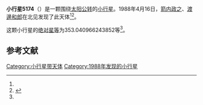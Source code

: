 {{Infobox planet
| bgcolour = #FFFFC0
| name = 5174 Okugi
| symbol = 
| image = 
| caption = 
| discovery = yes
| discovery_ref = 
| discoverer = [[箭内政之|箭内政之]]、[[渡邊和郎|渡邊和郎]]
| discovery_site = [[北见|北见]] 
| discovered = 1988年4月16日
| designations = yes
| mp_name = 
| named_after = 
| alt_names = 1988 HF/ 1980 JF / 1990 UZ3
| mp_category = [[主带小行星|主带小行星]]
| orbit_ref = <ref name="a">[http://ssd.jpl.nasa.gov/sbdb.cgi?sstr=5174 5174 Okugi] {{Wayback|url=http://ssd.jpl.nasa.gov/sbdb.cgi?sstr=5174 |date=20140830212713 }}，小行星數據庫瀏覽器（JPL Small-Body Database Browser）－[[美国国家航空航天局|美国国家航空航天局]]喷气推进实验室</ref>
| epoch = 2456400.5 (2013年4月18日更新)
| aphelion = {{convert|2.903958182550945|AU|km|3|abbr=on|lk=out}}
| perihelion = {{convert|2.217903085177422|AU|km|3|abbr=on}}
| semimajor = {{convert|2.560930633864184|AU|km|3|abbr=on}}
| eccentricity = 0.133946443
| period = 1496.908139 [[日|日]]<br />4.1[[儒略年|儒略年]]
| avg_speed = 
| inclination = 8.033935464952174
| asc_node = 167.3781526151579
| mean_anomaly = 
| arg_peri = 353.040966243852
| satellites = 
| physical_characteristics = yes
| dimensions = 
| mass = 
| density = 
| surface_grav = 
| escape_velocity = 
| sidereal_day = 
| axial_tilt = 
| pole_ecliptic_lat = 
| pole_ecliptic_lon = 
| albedo = 
| temperatures= 
| temp_name1 = 
| mean_temp_1 = 
| max_temp_1 = 
| temp_name2 = 
| max_temp_2 = 
| spectral_type = 
| abs_magnitude = 353.040966243852
}}

'''小行星5174'''（{{lang-en|5174 Okugi}}）是一颗围绕[[太阳|太阳]][[公转|公转]]的[[小行星|小行星]]。1988年4月16日，[[箭内政之|箭内政之]]、[[渡邊和郎|渡邊和郎]]在北见发现了此天体<ref name="a" /><ref>{{cite news|title=小行星列表|url=http://cfa-www.harvard.edu/iau/lists/NumberedMPs.txt|accessdate=2013-07-08|newspaper=哈佛大学|archive-date=2008-05-17|archive-url=https://web.archive.org/web/20080517010638/http://cfa-www.harvard.edu/iau/lists/NumberedMPs.txt|dead-url=no}}</ref>。

这颗小行星的[[绝对星等|绝对星等]]为353.040966243852等<ref name="a" />。

==参考文献==
{{reflist}}
{{Minor Planet Number|[[小行星5173|小行星5173]]|[[小行星5175|小行星5175]]}}

{{小天体}}

[[Category:小行星带天体|Category:小行星带天体]]
[[Category:1988年发现的小行星|Category:1988年发现的小行星]]

{{asteroid-stub}}